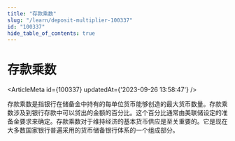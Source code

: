 ```yaml
---
title: "存款乘数"
slug: "/learn/deposit-multiplier-100337"
id: "100337"
hide_table_of_contents: true
---
```



# 存款乘数

<ArticleMeta id={100337} updatedAt={'2023-09-26 13:58:47'} />
<div className='border-solid border-b border-t-0 my-4 border-[var(--ifm-color-gray-300)]' />

存款乘数是指银行在储备金中持有的每单位货币能够创造的最大货币数量。存款乘数涉及到银行存款中可以贷出的金额的百分比。这个百分比通常由美联储设定的准备金要求来确定。存款乘数对于维持经济的基本货币供应是至关重要的。它是现在大多数国家银行普遍采用的货币储备银行体系的一个组成部分。
